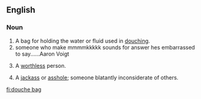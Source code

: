 ==English==

===Noun===
{{en-noun|sg=[[douche]] [[bag]]}}

# A bag for holding the water or fluid used in [[douching]].
# someone who make mmmmkkkkk sounds for answer hes embarrassed to say......Aaron Voigt 
# {{vulgar|pejorative}} A [[worthless]] person.
# {{vulgar|pejorative}} A [[jackass]] or [[asshole]]; someone blatantly inconsiderate of others.

[[fi:douche bag]]